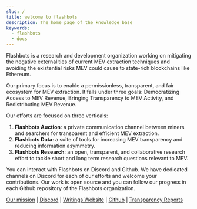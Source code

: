 ```yaml
---
slug: /
title: welcome to flashbots
description: The home page of the knowledge base
keywords:
  - flashbots
  - docs
---
```


Flashbots is a research and development organization working on mitigating the negative externalities of current MEV extraction techniques and avoiding the existential risks MEV could cause to state-rich blockchains like Ethereum.

Our primary focus is to enable a permissionless, transparent, and fair ecosystem for MEV extraction. It falls under three goals: Democratizing Access to MEV Revenue, Bringing Transparency to MEV Activity, and Redistributing MEV Revenue.

Our efforts are focused on three verticals:
1. **Flashbots Auction**: a private communication channel between miners and searchers for transparent and efficient MEV extraction.
2. **Flashbots Data**: a suite of tools for increasing MEV transparency and reducing information asymmetry.
3. **Flashbots Research**: an open, transparent, and collaborative research effort to tackle short and long term research questions relevant to MEV.

You can interact with Flashbots on Discord and Github. We have dedicated channels on Discord for each of our efforts and welcome your contributions. Our work is open source and you can follow our progress in each Github repository of the Flashbots organization.

[Our mission](https://medium.com/flashbots/frontrunning-the-mev-crisis-40629a613752) | [Discord](https://discord.gg/7hvTycdNcK) | [Writings Website](https://docs.flashbots.net) | [Github](https://github.com/flashbots/pm) | [Transparency Reports](https://medium.com/flashbots/tagged/transparency-report)
